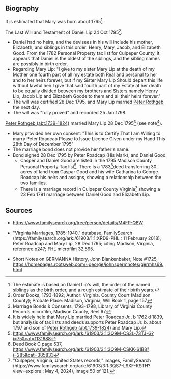 == Biography ==

It is estimated that Mary was born about 1765<ref>The estimate is based on Daniel Lip's will, the order of the named siblings as the birth order, and a rough estimate of their birth years.</ref>.

The Last Will and Testament of Daniel Lip 24 Oct 1795<ref>Order Books, 1793-1892; Author: Virginia. County Court (Madison County); Probate Place: Madison, Virginia, Will Book 1, page 157</ref>:
* Daniel had no heirs, and the devisees in his will include his mother, Elizabeth, and siblings in this order:  Henry, Mary, Jacob, and Elizabeth Good.  From the 1782 Personal Property tax list for Culpeper County, it appears that Daniel is the oldest of the siblings, and the sibling names are possibly in birth order.
* Regarding Mary Lip:  "I give to my sister Mary Lip at the death of my Mother one fourth part of all my estate both Real and personal to her and to her heirs forever, but if my Sister Mary Lip Should depart this life without lawful heir I give that said fourth part of my Estate at her death to be equally divided between my brothers and Sisters namely Henry Lip, Jacob Lip and Elizabeth Goode to them and all their heirs forever."
* The will was certified 28 Dec 1795, and Mary Lip married [[Rothgeb-117.wikitext|Peter Rothgeb]] the next day.
* The will was "fully proved" and recorded 25 Jan 1798.

[[Rothgeb-117.wikitext|Peter Rothgeb (abt.1739-1824)]] married Mary Lip 28 Dec 1795<ref>Marriage Bonds & Consents, 1793-1798, Library of Virginia County Records microfilm, Madison County, Reel 67</ref> (see note<ref>It is widely held that Mary Lip married Peter Roadcap ''Jr.'', b 1762 d 1839, but analysis of tax lists and deeds supports Peter Roadcap Jr. b. about 1797 and son of [[Rothgeb-117.wikitext|Peter Rothgeb (abt.1739-1824)]] and Mary Lip.</ref>).
* Mary provided her own consent:  "This is to Certify That I am Willing to marry Peter Roadcap  Please to Issue Licence  Given under my Hand This 28th Day of December 1795"
* The marriage bond does not provide her father's name.
* Bond signed 28 Dec 1795 by Peter Roadcap (His Mark), and Daniel Good
** Casper and Daniel Good are listed in the 1795 Madison County Personal Property Tax list<ref>https://www.familysearch.org/ark:/61903/3:1:3Q9M-CS3L-73TJ-G?i=75&cat=1131688</ref>.  There is a 1783<ref>Deed Book C page 537, https://www.familysearch.org/ark:/61903/3:1:3Q9M-CSKK-61B8?i=285&cat=385833</ref>deed transferring 30 acres of land from Caspar Good and his wife Catharina to George Roadcap his heirs and assigns, showing a relationship between the two families.
** There is a marriage record in Culpeper County Virginia<ref>"Culpeper, Virginia, United States records," images, FamilySearch (https://www.familysearch.org/ark:/61903/3:1:3QS7-L9XF-KSTH?view=explore : May 4, 2024), image 50 of 121.</ref> showing a 23 Feb 1791 marriage between Daniel Good and Elizabeth Lip.  

== Sources ==
* https://www.familysearch.org/tree/person/details/M4FP-Q8W

* "Virginia Marriages, 1785-1940," database, FamilySearch (https://familysearch.org/ark:/61903/1:1:XRD9-PHL : 11 February 2018), Peter Roadcap and Mary Lip, 28 Dec 1795; citing Madison, Virginia, reference p247; FHL microfilm 32,595.

* Short Notes on GERMANNA History, John Blankenbaker, Note #1725, https://homepages.rootsweb.com/~george/johnsgermnotes/germhs69.html

<references />